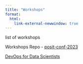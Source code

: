 ---
title: "Workshops"
format: 
  html:
    link-external-newwindow: true
---

list of workshops

Workshops Repo - [posit-conf-2023](https://github.com/posit-conf-2023)

[DevOps for Data Scientists](https://posit-conf-2023.github.io/devops/){target="_blank"}
